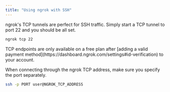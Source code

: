 ```yaml
---
title: "Using ngrok with SSH"
---
```

ngrok's TCP tunnels are perfect for SSH traffic. Simply start a TCP tunnel to port 22 and you should be all set.

```sh
ngrok tcp 22
```

<Warning>
TCP endpoints are only available on a free plan after [adding a valid payment method](https://dashboard.ngrok.com/settings#id-verification) to your account.
</Warning>

When connecting through the ngrok TCP address, make sure you specify the port separately.

```sh
ssh -p PORT user@NGROK_TCP_ADDRESS
```
